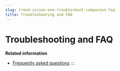 ```yaml
---
slug: trend-vision-one-troubleshoot-companion-faq
title: Troubleshooting and FAQ
---
```

# Troubleshooting and FAQ

**Related information**

- [Frequently asked questions](frequently-asked-questions.mdx)
:::
